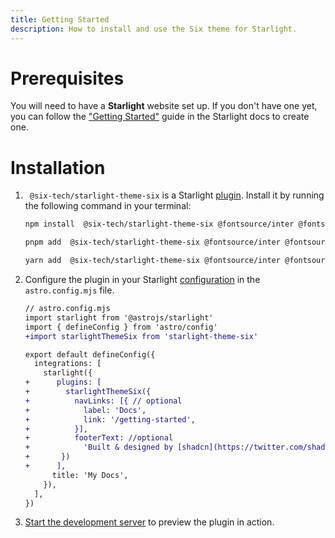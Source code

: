 ```yaml
---
title: Getting Started
description: How to install and use the Six theme for Starlight.
---
```


# Prerequisites

You will need to have a **Starlight** website set up.
If you don't have one yet, you can follow the ["Getting Started"](https://starlight.astro.build/getting-started) guide in the Starlight docs to create one.

# Installation


<Steps>

1. ` @six-tech/starlight-theme-six` is a Starlight [plugin](https://starlight.astro.build/reference/plugins/). Install it by running the following command in your terminal:

   <Tabs syncKey="pkg">

   <TabItem label="npm">

   ```sh
   npm install  @six-tech/starlight-theme-six @fontsource/inter @fontsource/jetbrains-mono
   ```

   </TabItem>

   <TabItem label="pnpm">

   ```sh
   pnpm add  @six-tech/starlight-theme-six @fontsource/inter @fontsource/jetbrains-mono
   ```

   </TabItem>

   <TabItem label="Yarn">

   ```sh
   yarn add  @six-tech/starlight-theme-six @fontsource/inter @fontsource/jetbrains-mono
   ```

   </TabItem>

   </Tabs>

2. Configure the plugin in your Starlight [configuration](https://starlight.astro.build/reference/configuration/#plugins) in the `astro.config.mjs` file.

   ```diff lang="js"
   // astro.config.mjs
   import starlight from '@astrojs/starlight'
   import { defineConfig } from 'astro/config'
   +import starlightThemeSix from 'starlight-theme-six'

   export default defineConfig({
     integrations: [
       starlight({
   +      plugins: [
   +        starlightThemeSix({
   +          navLinks: [{ // optional
   +            label: 'Docs',
   +            link: '/getting-started',
   +          }],
   +          footerText: //optional
   +            'Built & designed by [shadcn](https://twitter.com/shadcn). Ported to Astro Starlight by [Adrián UB](https://github.com/adrian-ub). The source code is available on [GitHub](https://github.com/six-tech/starlight-theme-six).'
   +       })
   +      ],
         title: 'My Docs',
       }),
     ],
   })
   ```

3. [Start the development server](https://starlight.astro.build/getting-started/#start-the-development-server) to preview the plugin in action.

</Steps>
